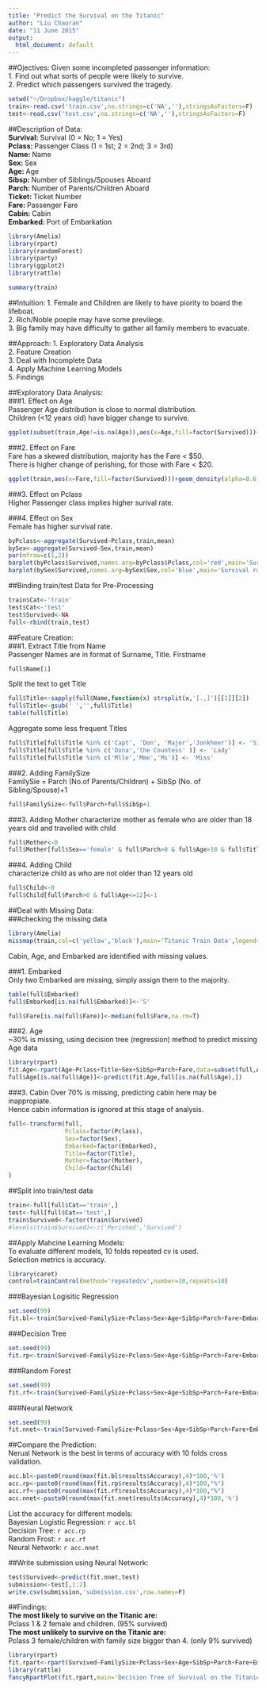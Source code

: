 ```yaml
---
title: "Predict the Survival on the Titanic"
author: "Liu Chaoran"
date: "11 June 2015"
output:
  html_document: default
---
```

         
##Ojectives:
Given some incompleted passenger information:   
1. Find out what sorts of people were likely to survive.  
2. Predict which passengers survived the tragedy.   
```r
setwd("~/Dropbox/kaggle/titanic")
train<-read.csv('train.csv',na.strings=c('NA',''),stringsAsFactors=F)
test<-read.csv('test.csv',na.strings=c('NA',''),stringsAsFactors=F)
```
##Description of Data:                                  
**Survival: **     Survival (0 = No; 1 = Yes)                      
**Pclass: **      Passenger Class   (1 = 1st; 2 = 2nd; 3 = 3rd)     
**Name: **        Name                                            
**Sex: **        Sex                                             
**Age: **        Age                                                                    
**Sibsp: **     Number of Siblings/Spouses Aboard               
**Parch: **       Number of Parents/Children Aboard               
**Ticket: **     Ticket Number                                   
**Fare: **       Passenger Fare                                  
**Cabin: **      Cabin                                           
**Embarked: **    Port of Embarkation                             
   

```r
library(Amelia)
library(rpart)
library(randomForest)
library(party)
library(ggplot2)
library(rattle)
```
```r
summary(train)
```
   
##Intuition:
1. Female and Children are likely to have piority to board the lifeboat.   
2. Rich/Noble poeple may have some previlege.   
3. Big family may have difficulty to gather all family members to evacuate.      
   
##Approach:
1. Exploratory Data Analysis   
2. Feature Creation   
3. Deal with Incomplete Data   
4. Apply Machine Learning Models   
5. Findings   

   
##Exploratory Data Analysis:   
###1. Effect on Age   
Passenger Age distribution is close to normal distribution.   
Children (<12 years old) have bigger change to survive.   
```r
ggplot(subset(train,Age!=is.na(Age)),aes(x=Age,fill=factor(Survived)))+geom_density(alpha=0.6)+labs(title='Passenger Age Distribution')
```
   
###2. Effect on Fare    
Fare has a skewed distribution, majority has the Fare < $50.    
There is higher change of perishing, for those with Fare < $20.   
```r
ggplot(train,aes(x=Fare,fill=factor(Survived)))+geom_density(alpha=0.6,na.rm=TRUE)+labs(title='Ticket Fare Distribution')
```
   
###3. Effect on Pclass   
Higher Passenger class implies higher surival rate.   
   
###4. Effect on Sex   
Female has higher survival rate.    

```r
byPclass<-aggregate(Survived~Pclass,train,mean)
bySex<-aggregate(Survived~Sex,train,mean)
par(mfrow=c(1,2))
barplot(byPclass$Survived,names.arg=byPclass$Pclass,col='red',main='Survival rate by Pclass')
barplot(bySex$Survived,names.arg=bySex$Sex,col='blue',main='Survival rate by Sex')
```
   
##Binding train/test Data for Pre-Processing
```r
train$Cat<-'train'
test$Cat<-'test'
test$Survived<-NA
full<-rbind(train,test)
```
    
##Feature Creation:     
###1. Extract Title from Name    
Passenger Names are in format of Surname, Title. Firstname   
```r
full$Name[1]
```
Split the text to get Title   
```r
full$Title<-sapply(full$Name,function(x) strsplit(x,'[.,]')[[1]][2])
full$Title<-gsub(' ','',full$Title)
table(full$Title)
```
Aggregate some less frequent Titles      
```r
full$Title[full$Title %in% c('Capt', 'Don', 'Major','Jonkheer')] <- 'Sir'
full$Title[full$Title %in% c('Dona','the Countess' )] <- 'Lady'
full$Title[full$Title %in% c('Mlle','Mme','Ms')] <- 'Miss'
```
###2. Adding FamilySize   
FamilySie = Parch (No.of Parents/Children) + SibSp (No. of Sibling/Spouse)+1   
```r
full$FamilySize<-full$Parch+full$SibSp+1
```
###3. Adding Mother
characterize mother as female who are older than 18 years old and travelled with child    
```r
full$Mother<-0
full$Mother[full$Sex=='female' & full$Parch>0 & full$Age>18 & full$Title!='Miss']<-1
```
###4. Adding Child   
characterize child as who are not older than 12 years old    
```r
full$Child<-0
full$Child[full$Parch>0 & full$Age<=12]<-1
```
   
##Deal with Missing Data:   
###checking the missing data   
```r
library(Amelia)
missmap(train,col=c('yellow','black'),main='Titanic Train Data',legend=F,y.labels=NULL,y.at=NULL)
```  
   
Cabin, Age, and Embarked are identified with missing values.   
   
###1. Embarked    
Only two Embarked are missing, simply assign them to the majority.   
```r
table(full$Embarked)
full$Embarked[is.na(full$Embarked)]<-'S'
```
   
```r
full$Fare[is.na(full$Fare)]<-median(full$Fare,na.rm=T)
```
   
###2. Age   
~30% is missing, using decision tree (regression) method to predict missing Age data
```r
library(rpart)
fit.Age<-rpart(Age~Pclass+Title+Sex+SibSp+Parch+Fare,data=subset(full,Age!=is.na(Age)),method='anova')
full$Age[is.na(full$Age)]<-predict(fit.Age,full[is.na(full$Age),])
```
   
###3. Cabin
Over 70% is missing, predicting cabin here may be inappropiate.    
Hence cabin information is ignored at this stage of analysis.   
```r
full<-transform(full,
                Pclass=factor(Pclass),
                Sex=factor(Sex),
                Embarked=factor(Embarked),
                Title=factor(Title),
                Mother=factor(Mother),
                Child=factor(Child)
)
```

##Split into train/test data   
```r
train<-full[full$Cat=='train',]
test<-full[full$Cat=='test',]
train$Survived<-factor(train$Survived)
#levels(train$Survived)<-c('Perished','Survived')
```
##Apply Mahcine Learning Models:   
To evaluate different models, 10 folds repeated cv is used.   
Selection metrics is accuracy.   
```r
library(caret)
control=trainControl(method='repeatedcv',number=10,repeats=10)
```
###Bayesian Logisitic Regression   
```r
set.seed(99)
fit.bl<-train(Survived~FamilySize+Pclass+Sex+Age+SibSp+Parch+Fare+Embarked+Title+Mother+Child,data=train,method='bayesglm',trControl=control,family=binomial(link='logit'))
```
###Decision Tree   
```r
set.seed(99)
fit.rp<-train(Survived~FamilySize+Pclass+Sex+Age+SibSp+Parch+Fare+Embarked+Title+Mother+Child,data=train,method='rpart',trControl=control)
```
###Random Forest   
```r
set.seed(99)
fit.rf<-train(Survived~FamilySize+Pclass+Sex+Age+SibSp+Parch+Fare+Embarked+Title+Mother+Child,data=train,method='rf',trControl=control)
```
###Neural Network   
```r
set.seed(99)
fit.nnet<-train(Survived~FamilySize+Pclass+Sex+Age+SibSp+Parch+Fare+Embarked+Title+Mother+Child,data=train,method='nnet',trControl=control,maxit=1000,trace=F,tuneGrid=grid.nnet)
```

##Compare the Prediction:   
Nerual Network is the best in terms of accuracy with 10 folds cross validation.
```r
acc.bl<-paste0(round(max(fit.bl$results$Accuracy),4)*100,'%')
acc.rp<-paste0(round(max(fit.rp$results$Accuracy),4)*100,"%")
acc.rf<-paste0(round(max(fit.rf$results$Accuracy),4)*100,"%")
acc.nnet<-paste0(round(max(fit.nnet$results$Accuracy),4)*100,'%')
```
List the accuracy for different models:   
Bayesian Logistic Regression: `r acc.bl`   
Decision Tree: `r acc.rp`   
Random Frost: `r acc.rf`   
Neural Network: `r acc.nnet`   
   
##Write submission using Neural Network:   
```r
test$Survived<-predict(fit.nnet,test)
submission<-test[,1:2]
write.csv(submission,'submission.csv',row.names=F)
```
   
##Findings:   
**The most likely to survive on the Titanic are:**    
Pclass 1 & 2 female and children. (95% survived)   
**The most unlikely to survive on the Titanic are:**    
Pclass 3 female/children with family size bigger than 4. (only 9% survived)    
```r
library(rpart)
fit.rpart<-rpart(Survived~FamilySize+Pclass+Sex+Age+SibSp+Parch+Fare+Embarked+Title+Mother+Child,data=train,control=rpart.control(cp=0.01))
library(rattle)
fancyRpartPlot(fit.rpart,main='Decision Tree of Survival on the Titanic',cex=0.8)
```


